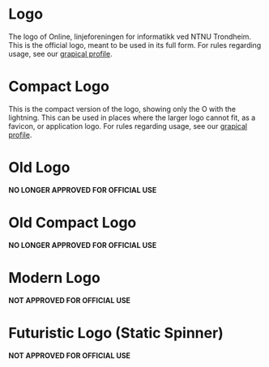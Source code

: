 
<Meta title="Logo" component={ModernLogo} />

# Logo

The logo of Online, linjeforeningen for informatikk ved NTNU Trondheim.
This is the official logo, meant to be used in its full form.
For rules regarding usage, see our [grapical profile](https://online.ntnu.no/wiki/online/info/innsikt-og-interface/grafisk-profil/).

<Preview>
  <Story name="Logo">
    <ExampleContainer>
      <Logo width="400px" />
      <Logo width={500} primaryColor={colors.error} secondaryColor="#0A94C2" />
    </ExampleContainer>
  </Story>
</Preview>

<Props of={Logo} />

# Compact Logo

This is the compact version of the logo, showing only the O with the lightning.
This can be used in places where the larger logo cannot fit, as a favicon, or application logo.
For rules regarding usage, see our [grapical profile](https://online.ntnu.no/wiki/online/info/innsikt-og-interface/grafisk-profil/).

<Preview>
  <Story name="Compact Logo">
    <ExampleContainer>
      <CompactLogo width="150px" />
      <CompactLogo width={200} primaryColor={colors.error} secondaryColor="#0A94C2" />
    </ExampleContainer>
  </Story>
</Preview>

<Props of={CompactLogo} />

# Old Logo

**NO LONGER APPROVED FOR OFFICIAL USE**

<Preview>
  <Story name="Old Logo">
    <ExampleContainer>
      <OldLogo width="400px" />
      <OldLogo width={500} primaryColor={colors.error} secondaryColor="#0A94C2" />
    </ExampleContainer>
  </Story>
</Preview>

<Props of={OldLogo} />

# Old Compact Logo

**NO LONGER APPROVED FOR OFFICIAL USE**

<Preview>
  <Story name="Old Compact Logo">
    <ExampleContainer>
      <OldCompactLogo width="150px" />
      <OldCompactLogo width={200} primaryColor={colors.error} secondaryColor="#0A94C2" />
    </ExampleContainer>
  </Story>
</Preview>

<Props of={OldCompactLogo} />

# Modern Logo

**NOT APPROVED FOR OFFICIAL USE**

<Preview>
  <Story name="Modern Logo">
    <ExampleContainer>
      <ModernLogo width="150px" />
      <ModernLogo width={200} primaryColor={colors.error} secondaryColor="#0A94C2" />
    </ExampleContainer>
  </Story>
</Preview>

<Props of={ModernLogo} />

# Futuristic Logo (Static Spinner)

**NOT APPROVED FOR OFFICIAL USE**

<Preview>
  <Story name="Static Spinner Logo">
    <ExampleContainer>
      <StaticSpinnerLogo width="150px" />
      <StaticSpinnerLogo width={200} primaryColor={colors.error} secondaryColor="#0A94C2" />
    </ExampleContainer>
  </Story>
</Preview>

<Props of={StaticSpinnerLogo} />
